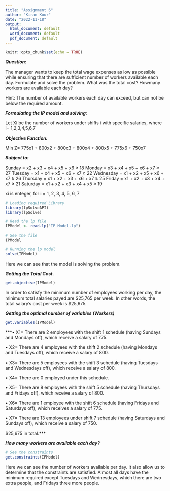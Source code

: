 ---
title: "Assignment 6"
author: "Kiran Kour"
date: "2022-11-18"
output:
  html_document: default
  word_document: default
  pdf_document: default
---

```{r setup, include=FALSE}
knitr::opts_chunk$set(echo = TRUE)
```

***Question:***

The manager wants to keep the total wage expenses as low as possible while ensuring that there are sufficient number of workers available each day. Formulate and solve the problem. What was the total cost? Howmany workers are available
each day?

Hint: The number of available workers each day can exceed, but can not be below the required amount.


***Formulating the IP model and solving:***

Let Xi be the number of workers under shifts i with specific salaries, where i= 1,2,3,4,5,6,7

***Objective Function:***

Min Z= 775x1 + 800x2 + 800x3 + 800x4 + 800x5 + 775x6 + 750x7

***Subject to:***

Sunday = x2 + x3 + x4 + x5 + x6 ≥ 18
Monday = x3 + x4 + x5 + x6 + x7 ≥ 27
Tuesday = x1 + x4 + x5 + x6 + x7 ≥ 22
Wednesday = x1 + x2 + x5 + x6 + x7 ≥ 26
Thursday = x1 + x2 + x3 + x6 + x7 ≥ 25
Friday = x1 + x2 + x3 + x4 + x7 ≥ 21
Saturday = x1 + x2 + x3 + x4 + x5 ≥ 19

xi is enteger, for i = 1, 2, 3, 4, 5, 6, 7

```{r}
# Loading required Library
library(lpSolveAPI)
library(lpSolve)

# Read the lp file
IPModel <- read.lp("IP Model.lp")

# See the file
IPModel

```

```{r}
# Running the lp model
solve(IPModel)
```
Here we can see that the model is solving the problem.

***Getting the Total Cost.***

```{r}
get.objective(IPModel)
```
In order to satisfy the minimum number of employees working per day, the minimum total salaries payed are $25,765 per week. In other words, the total salary’s cost per week is $25,675.

***Getting the optimal number of variables (Workers)***

```{r}
get.variables(IPModel)
```

***• X1= There are 2 employees with the shift 1 schedule (having Sundays and Mondays off), which receive a salary of 775.

• X2= There are 4 employees with the shift 2 schedule (having Mondays and Tuesdays off), which receive a salary of 800.

• X3= There are 5 employees with the shift 3 schedule (having Tuesdays and Wednesdays off), which receive a salary of 800.

• X4= There are 0 employed under this schedule.

• X5= There are 8 employees with the shift 5 schedule (having Thursdays and Fridays off), which receive a salary of 800.

• X6= There are 1 employee with the shift 6 schedule (having Fridays and Saturdays off), which receives a salary of 775.

• X7= There are 13 employees under shift 7 schedule (having Saturdays and Sundays off), which receive a salary of 750.

$25,675 in total.***


***How many workers are available each day?***

```{r}
# See the constraints
get.constraints(IPModel)
```
Here we can see the number of workers available per day. It also allow us to determine that the constraints are satisfied. Almost all days have the minimum required except Tuesdays and Wednesdays, which there are two extra people, and Fridays three more people.
